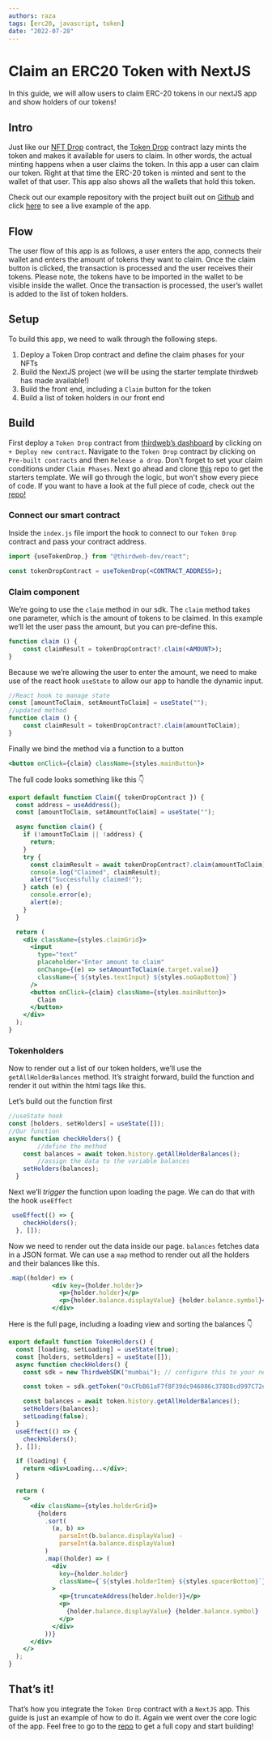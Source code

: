 ```yaml
---
authors: raza
tags: [erc20, javascript, token]
date: "2022-07-28"
---
```

# Claim an ERC20 Token with NextJS

In this guide, we will allow users to claim ERC-20 tokens in our nextJS app and show holders of our tokens!

## Intro

Just like our [NFT Drop](https://portal.thirdweb.com/pre-built-contracts/nft-drop) contract, the [Token Drop](https://portal.thirdweb.com/pre-built-contracts/token-drop) contract lazy mints the token and makes it available for users to claim. In other words, the actual minting happens when a user claims the token. In this app a user can claim our token. Right at that time the ERC-20 token is minted and sent to the wallet of that user. This app also shows all the wallets that hold this token. 

Check out our example repository with the project built out on [Github](https://github.com/thirdweb-example/token-drop) and click [here](https://token-drop.thirdweb-example.com) to see a live example of the app. 

## Flow

The user flow of this app is as follows, a user enters the app, connects their wallet and enters the amount of tokens they want to claim. Once the claim button is clicked, the transaction is processed and the user receives their tokens. Please note, the tokens have to be imported in the wallet to be visible inside the wallet. Once the transaction is processed, the user’s wallet is added to the list of token holders.

## Setup

To build this app, we need to walk through the following steps.

1. Deploy a Token Drop contract and define the claim phases for your NFTs
2. Build the NextJS project (we will be using the starter template thirdweb has made available!)
3. Build the front end, including a `Claim` button for the token
4. Build a list of token holders in our front end

## Build

First deploy a `Token Drop` contract from [thirdweb’s dashboard](https://thirdweb.com/dashboard) by clicking on `+ Deploy new contract`. Navigate to the `Token Drop` contract by clicking on `Pre-built contracts` and then `Release a drop`. Don't forget to set your claim conditions under `Claim Phases`.  Next go ahead and clone [this](https://github.com/thirdweb-example/next-typescript-starter) repo to get the starters template. We will go through the logic, but won't show every piece of code. If you want to have a look at the full piece of code, check out the [repo!](https://github.com/thirdweb-example/token-drop) 

### Connect our smart contract

Inside the `index.js` file import the hook to connect to our `Token Drop` contract and pass your contract address.

```jsx
import {useTokenDrop,} from "@thirdweb-dev/react";

const tokenDropContract = useTokenDrop(<CONTRACT_ADDRESS>);
```

### Claim component

We’re going to use the `claim` method in our sdk. The `claim` method takes one parameter, which is the amount of tokens to be claimed. In this example we’ll let the user pass the amount, but you can pre-define this.

```jsx
function claim () {
	const claimResult = tokenDropContract?.claim(<AMOUNT>);
}
```

Because we we’re allowing the user to enter the amount, we need to make use of the react hook `useState` to allow our app to handle the dynamic input.

```jsx
//React hook to manage state
const [amountToClaim, setAmountToClaim] = useState("");
//updated method
function claim () {
	const claimResult = tokenDropContract?.claim(amountToClaim);
}
```

Finally we bind the method via a function to a button

```jsx
<button onClick={claim} className={styles.mainButton}>
```

The full code looks something like this 👇

```jsx
export default function Claim({ tokenDropContract }) {
  const address = useAddress();
  const [amountToClaim, setAmountToClaim] = useState("");

  async function claim() {
    if (!amountToClaim || !address) {
      return;
    }
    try {
      const claimResult = await tokenDropContract?.claim(amountToClaim);
      console.log("Claimed", claimResult);
      alert("Successfully claimed!");
    } catch (e) {
      console.error(e);
      alert(e);
    }
  }

  return (
    <div className={styles.claimGrid}>
      <input
        type="text"
        placeholder="Enter amount to claim"
        onChange={(e) => setAmountToClaim(e.target.value)}
        className={`${styles.textInput} ${styles.noGapBottom}`}
      />
      <button onClick={claim} className={styles.mainButton}>
        Claim
      </button>
    </div>
  );
}
```

### Tokenholders

Now to render out a list of our token holders, we’ll use the `getAllHolderBalances` method. It’s straight forward, build the function and render it out within the html tags like this.

Let’s build out the function first

```jsx
//useState hook
const [holders, setHolders] = useState([]);
//Our function
async function checkHolders() {
		//define the method
    const balances = await token.history.getAllHolderBalances();
		//assign the data to the variable balances
    setHolders(balances);
  }
```

Next we’ll *trigger* the function upon loading the page. We can do that with the hook `useEffect`

```jsx
 useEffect(() => {
    checkHolders();
  }, []);
```

Now we need to render out the data inside our page. `balances` fetches data in a JSON format. We can use a `map` method to render out all the holders and their balances like this.

```jsx
.map((holder) => (
            <div key={holder.holder}>
              <p>{holder.holder}</p>
              <p>{holder.balance.displayValue} {holder.balance.symbol}</p>
            </div>
```

Here is the full page, including a loading view and sorting the balances 👇

```jsx
export default function TokenHolders() {
  const [loading, setLoading] = useState(true);
  const [holders, setHolders] = useState([]);
  async function checkHolders() {
    const sdk = new ThirdwebSDK("mumbai"); // configure this to your network

    const token = sdk.getToken("0xCFbB61aF7f8F39dc946086c378D8cd997C72e2F3");

    const balances = await token.history.getAllHolderBalances();
    setHolders(balances);
    setLoading(false);
  }
  useEffect(() => {
    checkHolders();
  }, []);

  if (loading) {
    return <div>Loading...</div>;
  }

  return (
    <>
      <div className={styles.holderGrid}>
        {holders
          .sort(
            (a, b) =>
              parseInt(b.balance.displayValue) -
              parseInt(a.balance.displayValue)
          )
          .map((holder) => (
            <div
              key={holder.holder}
              className={`${styles.holderItem} ${styles.spacerBottom}`}
            >
              <p>{truncateAddress(holder.holder)}</p>
              <p>
                {holder.balance.displayValue} {holder.balance.symbol}
              </p>
            </div>
          ))}
      </div>
    </>
  );
}
```

## That’s it!

That’s how you integrate the `Token Drop` contract with a `NextJS` app. This guide is just an example of how to do it. Again we went over the core logic of the app. Feel free to go to the [repo](https://github.com/thirdweb-example/token-drop) to get a full copy and start building!